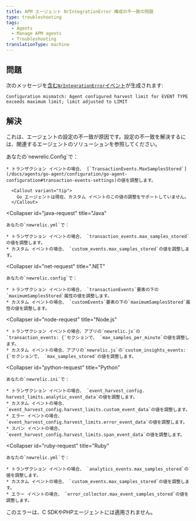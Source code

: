 ```yaml
---
title: APM エージェント NrIntegrationError 構成の不一致の問題
type: troubleshooting
tags:
  - Agents
  - Manage APM agents
  - Troubleshooting
translationType: machine
---
```


## 問題

次のメッセージを[含む`NrIntegrationError`イベント](/docs/telemetry-data-platform/manage-data/nrintegrationerror)が生成されます:

```
Configuration mismatch: Agent configured harvest limit for EVENT TYPE 
exceeds maximum limit; limit adjusted to LIMIT
```

## 解決

これは、エージェントの設定の不一致が原因です。設定の不一致を解決するには、関連するエージェントのソリューションを参照してください。

<CollapserGroup>
  <Collapser
    id="go-request"
    title="Go"
  >
    あなたの`newrelic.Config`で：

    * トランザクション イベントの場合、 [`TransactionEvents.MaxSamplesStored`](/docs/agents/go-agent/configuration/go-agent-configuration#transaction-events-settings)の値を調整します。

      <Callout variant="tip">
        Go エージェントは現在、カスタム イベントのこの値の調整をサポートしていません。
      </Callout>
  </Collapser>

  <Collapser
    id="java-request"
    title="Java"
  >
    あなたの`newrelic.yml`で：

    * トランザクション イベントの場合、 `transaction_events.max_samples_stored`の値を調整します。
    * カスタム イベントの場合、 `custom_events.max_samples_stored`の値を調整します。
  </Collapser>

  <Collapser
    id="net-request"
    title=".NET"
  >
    あなたの`newrelic.config`で：

    * トランザクション イベントの場合、 `transactionEvents`要素の下の`maximumSamplesStored`属性の値を調整します。
    * カスタム イベントの場合、 `customEvents`要素の下の`maximumSamplesStored`属性の値を調整します。
  </Collapser>

  <Collapser
    id="node-request"
    title="Node.js"
  >
    * トランザクション イベントの場合、アプリの`newrelic.js`の`transaction_events: {`セクションで、 `max_samples_per_minute`の値を調整します。
    * カスタム イベントの場合、アプリの`newrelic.js`の`custom_insights_events: {`セクションで、 `max_samples_stored`の値を調整します。
  </Collapser>

  <Collapser
    id="python-request"
    title="Python"
  >
    あなたの`newrelic.ini`で：

    * トランザクション イベントの場合、 `event_harvest_config. harvest_limits.analytic_event_data`の値を調整します。
    * カスタム イベントの場合、 `event_harvest_config.harvest_limits.custom_event_data`の値を調整します。
    * エラー イベントの場合、 `event_harvest_config.harvest_limits.error_event_data`の値を調整します。
    * スパン イベントの場合、 `event_harvest_config.harvest_limits.span_event_data`の値を調整します。
  </Collapser>

  <Collapser
    id="ruby-request"
    title="Ruby"
  >
    あなたの`newrelic.yml`で：

    * トランザクション イベントの場合、 `analytics_events.max_samples_stored`の値を調整します。
    * カスタム イベントの場合、 `custom_events.max_samples_stored`の値を調整します。
    * エラー イベントの場合、 `error_collector.max_event_samples_stored`の値を調整します。
  </Collapser>
</CollapserGroup>

<Callout variant="tip">
  このエラーは、C SDKやPHPエージェントには適用されません。
</Callout>
